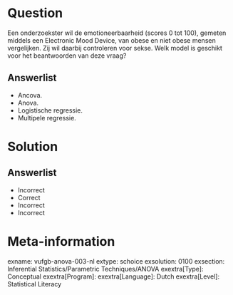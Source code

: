 Question
========
  
Een onderzoekster wil de emotioneerbaarheid (scores 0 tot 100), gemeten middels een Electronic Mood Device, van obese en niet obese mensen vergelijken. Zij wil daarbij controleren voor sekse. Welk model is geschikt voor het beantwoorden van deze vraag?
  
Answerlist
----------
* Ancova.
* Anova.
* Logistische regressie.
* Multipele regressie.

Solution
========

Answerlist
----------
* Incorrect
* Correct
* Incorrect
* Incorrect

Meta-information
================
exname: vufgb-anova-003-nl
extype: schoice
exsolution: 0100
exsection: Inferential Statistics/Parametric Techniques/ANOVA
exextra[Type]: Conceptual
exextra[Program]: 
exextra[Language]: Dutch
exextra[Level]: Statistical Literacy
